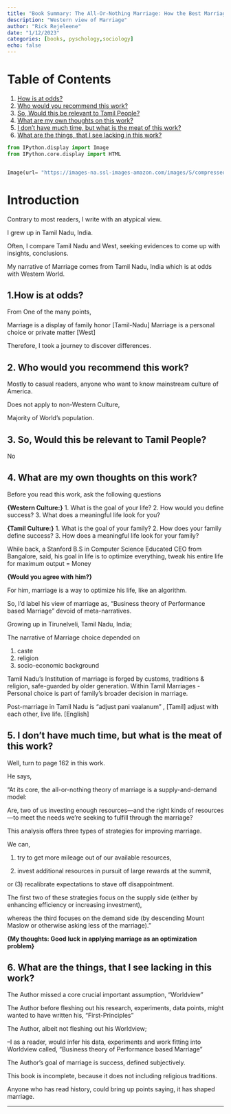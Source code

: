 ```yaml
---
title: "Book Summary: The All-Or-Nothing Marriage: How the Best Marriages Work"
description: "Western view of Marriage"
author: "Rick Rejeleene"
date: "1/12/2023"
categories: [books, pyschology,sociology]
echo: false
---
```


# Table of Contents

1. [How is at odds?](#paragraph1)
2. [Who would you recommend this work?](#paragraph2)
3. [So, Would this be relevant to Tamil People?](#paragraph3)
4. [What are my own thoughts on this work?](#paragraph4)
5. [I don't have much time, but what is the meat of this work?](#paragraph5)
6. [What are the things, that I see lacking in this work?](#paragraph6)

```python


from IPython.display import Image
from IPython.core.display import HTML 


Image(url= "https://images-na.ssl-images-amazon.com/images/S/compressed.photo.goodreads.com/books/1495120059i/34001660.jpg")

```

# Introduction 

Contrary to most readers, I write with an atypical view.

I grew up in Tamil Nadu, India.

Often, I compare Tamil Nadu and West, seeking evidences to come up with insights, conclusions.

My narrative of Marriage comes from Tamil Nadu, India which is at odds with Western World.

## 1.How is at odds? <a name="paragraph1"></a>

From One of the many points,

Marriage is a display of family honor [Tamil-Nadu]
Marriage is a personal choice or private matter [West]

Therefore, I took a journey to discover differences.


## 2. Who would you recommend this work? <a name="paragraph2"></a>

Mostly to casual readers, anyone who want to know mainstream culture of America.

Does not apply to non-Western Culture,

Majority of World's population.

## 3. So, Would this be relevant to Tamil People? <a name="paragraph3"></a>

No


## 4. What are my own thoughts on this work? <a name="paragraph4"></a>

Before you read this work, ask the following questions

**{Western Culture:}**
1. What is the goal of your life?
2. How would you define success?
3. What does a meaningful life look for you?


**{Tamil Culture:}**
1. What is the goal of your family?
2. How does your family define success?
3. How does a meaningful life look for your family?

While back, a Stanford B.S in Computer Science Educated CEO from Bangalore, said, his goal in life is to optimize everything, tweak his entire life for maximum output = Money

**{Would you agree with him?}**

For him, marriage is a way to optimize his life, like an algorithm.

So, I'd label his view of marriage as, "Business theory of Performance based Marriage" devoid of meta-narratives.

Growing up in Tirunelveli, Tamil Nadu, India;

The narrative of Marriage choice depended on

1) caste
2) religion
3) socio-economic background

Tamil Nadu’s Institution of marriage is forged by customs, traditions & religion, safe-guarded by older generation. Within Tamil Marriages - Personal choice is part of family’s broader decision in marriage.

Post-marriage in Tamil Nadu is "adjust pani vaalanum" , [Tamil] adjust with each other, live life. [English]


## 5. I don't have much time, but what is the meat of this work? <a name="paragraph5"></a>

Well, turn to page 162 in this work.

He says,

"At its core, the all-or-nothing theory of marriage is a supply-and-demand model:

Are, two of us investing enough resources—and the right kinds of resources —to meet the needs we’re seeking to fulfill through the marriage?

This analysis offers three types of strategies for improving marriage.

We can,

(1) try to get more mileage out of our available resources,

(2) invest additional resources in pursuit of large rewards at the summit,

or (3) recalibrate expectations to stave off disappointment.

The first two of these strategies focus on the supply side (either by enhancing efficiency or increasing investment),

whereas the third focuses on the demand side (by descending Mount Maslow or otherwise asking less of the marriage)."

**{My thoughts: Good luck in applying marriage as an optimization problem}**

## 6. What are the things, that I see lacking in this work? <a name="paragraph6"></a>

The Author missed a core crucial important assumption, “Worldview”

The Author before fleshing out his research, experiments, data points, might wanted to have written his, “First-Principles”

The Author, albeit not fleshing out his Worldview;

--I as a reader, would infer his data, experiments and work fitting into Worldview called, "Business theory of Performance based Marriage"

The Author’s goal of marriage is success, defined subjectively.

This book is incomplete, because it does not including religious traditions.

Anyone who has read history, could bring up points saying, it has shaped marriage.

---

